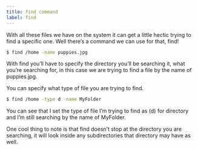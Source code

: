 ```yaml
---
title: find command
label: find
---
```


With all these files we have on the system it can get a little hectic trying to find a specific one. Well there’s a command we can use for that, find!

```bash
$ find /home -name puppies.jpg
```

With find you’ll have to specify the directory you’ll be searching it, what you’re searching for, in this case we are trying to find a file by the name of puppies.jpg.

You can specify what type of file you are trying to find.

```bash
$ find /home -type d -name MyFolder
```

You can see that I set the type of file I’m trying to find as (d) for directory and I’m still searching by the name of MyFolder.

One cool thing to note is that find doesn’t stop at the directory you are searching, it will look inside any subdirectories that directory may have as well.
